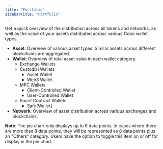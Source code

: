 ```yaml
---
title: "Portfolio"
sidebarTitle: "Portfolio"
---
```


Get a quick overview of the distribution across all tokens and networks, as well as the value of your assets distributed across various Cobo wallet types.

- **Asset**: Overview of various asset types. Similar assets across different blockchains are aggregated.
- **Wallet**: Overview of total asset value in each wallet category.
    - Exchange Wallets
    - Custodial Wallets
        - Asset Wallet
        - Web3 Wallet
    - MPC Wallets
        - Client-Controlled Wallet
        - User-Controlled Wallet
    - Smart Contract Wallets
        - Safe&#123;Wallet&#125;
- **Network**: Overview of asset distribution across various exchanges and blockchains.

**Note**: The pie chart only displays up to 9 data points. In cases where there are more than 8 data points, they will be represented as 8 data points plus an "Others" category. Users have the option to toggle this item on or off for display in the pie chart.